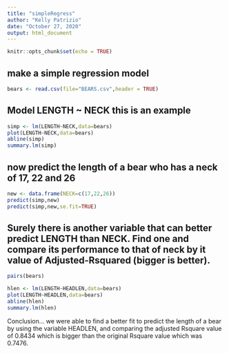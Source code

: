 ```yaml
---
title: "simpleRegress"
author: "Kelly Patrizio"
date: "October 27, 2020"
output: html_document
---
```


```r
knitr::opts_chunk$set(echo = TRUE)
```

## make a simple regression model

```r
bears <- read.csv(file="BEARS.csv",header = TRUE)
```


## Model LENGTH ~ NECK  this is an example  

```r
simp <- lm(LENGTH~NECK,data=bears)
plot(LENGTH~NECK,data=bears)
abline(simp)
summary.lm(simp)
```

## now predict the length of a bear who has a neck of 17, 22 and 26


```r
new <- data.frame(NECK=c(17,22,26))
predict(simp,new)
predict(simp,new,se.fit=TRUE)
```
## Surely there is another variable that can better predict LENGTH than NECK. Find one and compare its performance to that of neck by it value of Adjusted-Rsquared (bigger is better).

```r
pairs(bears)
```


```r
hlen <- lm(LENGTH~HEADLEN,data=bears)
plot(LENGTH~HEADLEN,data=bears)
abline(hlen)
summary.lm(hlen)
```

Conclusion...
we were able to find a better fit to predict the length of a bear by using the variable HEADLEN, and comparing the adjusted Rsquare value of 0.8434 which is bigger than the original Rsquare value which was 0.7476.